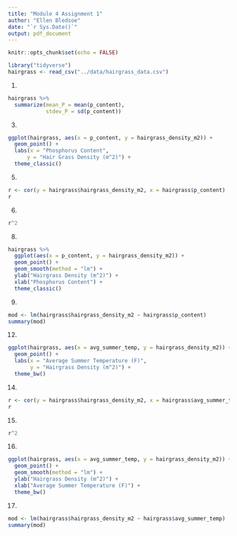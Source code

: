 ```yaml
---
title: "Module 4 Assignment 1"
author: "Ellen Bledsoe"
date: "`r Sys.Date()`"
output: pdf_document
---
```


```r
knitr::opts_chunk$set(echo = FALSE)
```


```r
library("tidyverse")
hairgrass <- read_csv("../data/hairgrass_data.csv")
```


1.  

```r
hairgrass %>% 
  summarize(mean_P = mean(p_content), 
            stdev_P = sd(p_content))
```


3. 

```r
ggplot(hairgrass, aes(x = p_content, y = hairgrass_density_m2)) +
  geom_point() +
  labs(x = "Phosphorus Content",
      y = "Hair Grass Density (m^2)") +
  theme_classic()
```


5.  

```r
r <- cor(y = hairgrass$hairgrass_density_m2, x = hairgrass$p_content)
r
```

6.  

```r
r^2 
```


8.  

```r
hairgrass %>% 
  ggplot(aes(x = p_content, y = hairgrass_density_m2)) +
  geom_point() +
  geom_smooth(method = "lm") +
  ylab("Hairgrass Density (m^2)") +
  xlab("Phosphorus Content") +
  theme_classic()
```

9. 

```r
mod <- lm(hairgrass$hairgrass_density_m2 ~ hairgrass$p_content)
summary(mod) 
```



12. 
```r
ggplot(hairgrass, aes(x = avg_summer_temp, y = hairgrass_density_m2)) +
  geom_point() +
  labs(x = "Average Summer Temperature (F)",
       y = "Hairgrass Density (m^2)") +
  theme_bw()
```


14. 

```r
r <- cor(y = hairgrass$hairgrass_density_m2, x = hairgrass$avg_summer_temp)
r
```

15. 

```r
r^2 
```


16. 
```r
ggplot(hairgrass, aes(x = avg_summer_temp, y = hairgrass_density_m2)) +
  geom_point() +
  geom_smooth(method = "lm") +
  ylab("Hairgrass Density (m^2)") +
  xlab("Average Summer Temperature (F)") +
  theme_bw()
```

17. 

```r
mod <- lm(hairgrass$hairgrass_density_m2 ~ hairgrass$avg_summer_temp)
summary(mod) 
```

